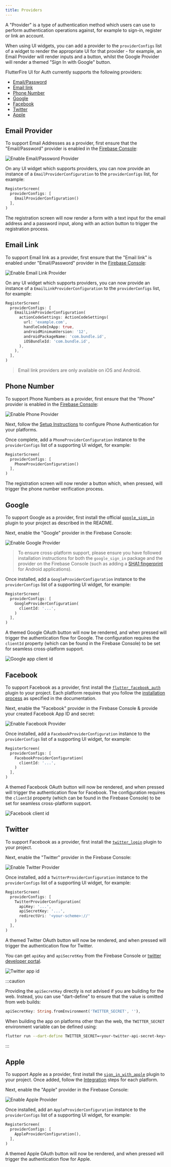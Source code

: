 ```yaml
---
title: Providers
---
```


A "Provider" is a type of authentication method which users can use to perform authentication
operations against, for example to sign-in, register or link an account.

When using UI widgets, you can add a provider to the `providerConfigs` list of a widget to render the appropriate UI for that provider - for example, an Email Provider will render inputs and a
button, whilst the Google Provider will render a themed "Sign In with Google" button.

FlutterFire UI for Auth currently supports the following providers:

- [Email/Password](#email)
- [Email link](#email-link)
- [Phone Number](#phone-number)
- [Google](#google)
- [Facebook](#facebook)
- [Twitter](#twitter)
- [Apple](#apple)

## Email Provider

To support Email Addresses as a provider, first ensure that the "Email/Password" provider is
enabled in the [Firebase Console](https://console.firebase.google.com/project/_/authentication/providers):

<Image
  src="ui-email-provider.jpg"
  alt="Enable Email/Password Provider"
  caption={false}
/>

On any UI widget which supports providers, you can now provide an instance of a `EmailProviderConfiguration` to the
`providerConfigs` list, for example:

```dart
RegisterScreen(
  providerConfigs: [
    EmailProviderConfiguration()
  ],
)
```

The registration screen will now render a form with a text input for the email address and a password input, along with
an action button to trigger the registration process.

## Email Link

To support Email link as a provider, first ensure that the "Email link" is enabled under "Email/Password" provider
in the [Firebase Console](https://console.firebase.google.com/project/_/authentication/providers):

<Image
  src="ui/ui-email-link-provider.png"
  alt="Enable Email Link Provider"
  caption={false}
/>

On any UI widget which supports providers, you can now provide an instance of a `EmailLinkProviderConfiguration` to the
`providerConfigs` list, for example:

```dart
RegisterScreen(
  providerConfigs: [
    EmailLinkProviderConfiguration(
      actionCodeSettings: ActionCodeSettings(
        url: 'example.com',
        handleCodeInApp: true,
        androidMinimumVersion: '12',
        androidPackageName: 'com.bundle.id',
        iOSBundleId: 'com.bundle.id',
      ),
    ),
  ],
)
```

> Email link providers are only available on iOS and Android.

## Phone Number

To support Phone Numbers as a provider, first ensure that the "Phone" provider is
enabled in the [Firebase Console](https://console.firebase.google.com/project/_/authentication/providers):

<Image
  src="ui-phone-provider.jpg"
  alt="Enable Phone Provider"
  caption={false}
/>

Next, follow the [Setup Instructions](https://firebase.flutter.dev/docs/auth/phone#setup) to configure Phone Authentication for your
platforms.

Once complete, add a `PhoneProviderConfiguration` instance to the `providerConfigs` list of a supporting UI widget, for example:

```dart
RegisterScreen(
  providerConfigs: [
    PhoneProviderConfiguration()
  ],
)
```

The registration screen will now render a button which, when pressed, will trigger the phone number verification process.

## Google

To support Google as a provider, first install the official [`google_sign_in`](https://pub.dev/packages/google_sign_in)
plugin to your project as described in the README.

Next, enable the "Google" provider in the Firebase Console:

<Image
  src="ui-google-provider.jpg"
  alt="Enable Google Provider"
  caption={false}
/>

> To ensure cross-platform support, please ensure you have followed installation instructions for both the `google_sign_in` package and the provider on the Firebase Console (such as adding a [SHA1 fingerprint](https://developers.google.com/android/guides/client-auth?authuser=0) for Android applications).

Once installed, add a `GoogleProviderConfiguration` instance to the `providerConfigs` list of a supporting UI widget, for example:

```dart
RegisterScreen(
  providerConfigs: [
    GoogleProviderConfiguration(
      clientId: '...',
    )
  ],
)
```

A themed Google OAuth button will now be rendered, and when pressed will trigger the authentication flow for Google.
The configuration requires the `clientId` property (which can be found in the Firebase Console) to be set for seamless cross-platform support.

<Image
  src="ui/ui-google-provider-client-id.png"
  alt="Google app client id"
  caption={false}
/>

## Facebook

To support Facebook as a provider, first install the [`flutter_facebook_auth`](https://pub.dev/packages/flutter_facebook_auth)
plugin to your project. Each platform requires that you follow the [installation process](https://facebook.meedu.app) as specified
in the documentation.

Next, enable the "Facebook" provider in the Firebase Console & provide your created Facebook App ID and secret:

<Image
  src="ui-facebook-provider.jpg"
  alt="Enable Facebook Provider"
  caption={false}
/>

Once installed, add a `FacebookProviderConfiguration` instance to the `providerConfigs` list of a supporting UI widget, for example:

```dart
RegisterScreen(
  providerConfigs: [
    FacebookProviderConfiguration(
      clientId: '...',
    )
  ],
)
```

A themed Facebook OAuth button will now be rendered, and when pressed will trigger the authentication flow for Facebook.
The configuration requires the `clientId` property (which can be found in the Firebase Console) to be set for seamless cross-platform support.

<Image
  src="ui/ui-facebook-client-id.png"
  alt="Facebook client id"
  caption={false}
/>

## Twitter

To support Facebook as a provider, first install the [`twitter_login`](https://pub.dev/packages/twitter_login)
plugin to your project.

Next, enable the "Twitter" provider in the Firebase Console:

<Image
  src="ui-twitter-provider.jpg"
  alt="Enable Twitter Provider"
  caption={false}
/>

Once installed, add a `TwitterProviderConfiguration` instance to the `providerConfigs` list of a supporting UI widget, for example:

```dart
RegisterScreen(
  providerConfigs: [
    TwitterProviderConfiguration(
      apiKey: '...',
      apiSecretKey: '...',
      redirectUri: '<your-scheme>://'
    )
  ],
)
```

A themed Twitter OAuth button will now be rendered, and when pressed will trigger the authentication flow for Twitter.

You can get `apiKey` and `apiSecretKey` from the Firebase Console or [twitter developer portal](https://developer.twitter.com/en/portal/projects-and-apps).

<Image src="ui/ui-twitter-app-id.png" alt="Twitter app id" caption={false} />

:::caution

Providing the `apiSecretKey` directly is not advised if you are building for the web. Instead, you can use "dart-define" to ensure that
the value is omitted from web builds:

```dart
apiSecretKey: String.fromEnvironment('TWITTER_SECRET', ''),
```

When building the app on platforms other than the web, the `TWITTER_SECRET` environment variable can be defined using:

```bash
flutter run --dart-define TWITTER_SECRET=<your-twitter-api-secret-key>
```

:::

## Apple

To support Apple as a provider, first install the [`sign_in_with_apple`](https://pub.dev/packages/sign_in_with_apple)
plugin to your project. Once added, follow the [Integration](https://pub.dev/packages/sign_in_with_apple#integration) steps
for each platform.

Next, enable the "Apple" provider in the Firebase Console:

<Image
  src="ui-apple-provider.jpg"
  alt="Enable Apple Provider"
  caption={false}
/>

Once installed, add an `AppleProviderConfiguration` instance to the `providerConfigs` list of a supporting UI widget, for example:

```dart
RegisterScreen(
  providerConfigs: [
    AppleProviderConfiguration(),
  ],
)
```

A themed Apple OAuth button will now be rendered, and when pressed will trigger the authentication flow for Apple.

<!-- The `clientId` property can be obtained from the [Apple Developer Portal](https://developer.apple.com/account/resources/identifiers/list/serviceId) - see
[the documentation](https://pub.dev/documentation/sign_in_with_apple/latest/sign_in_with_apple/WebAuthenticationOptions/clientId.html) for more information. -->
